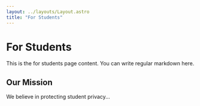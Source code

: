 ```yaml
---
layout: ../layouts/Layout.astro
title: "For Students"
---
```


# For Students

This is the for students page content. You can write regular markdown here.

## Our Mission

We believe in protecting student privacy... 